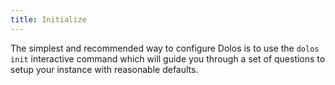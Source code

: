 ```yaml
---
title: Initialize
---
```


The simplest and recommended way to configure Dolos is to use the `dolos init` interactive command which will guide you through a set of questions to setup your instance with reasonable defaults.